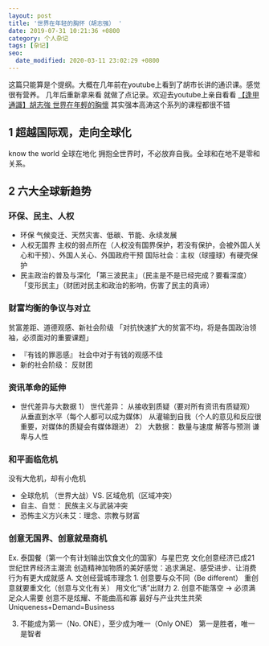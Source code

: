 ```yaml
---
layout: post
title: '世界在年轻的胸怀（胡志强） '
date: 2019-07-31 10:21:36 +0800
category: 个人杂记
tags: [杂记]
seo:
  date_modified: 2020-03-11 23:02:29 +0800
---
```


这篇只能算是个提纲。大概在几年前在youtube上看到了胡市长讲的通识课。感觉很有营养。
几年后重新拿来看 就做了点记录。欢迎去youtube上亲自看看
[【逢甲通識】胡志強 世界在年輕的胸懷](https://www.youtube.com/watch?v=MEoZUcHdox4)
其实强本高涛这个系列的课程都很不错
## 1 超越国际观，走向全球化
know the world
全球在地化
拥抱全世界时，不必放弃自我。全球和在地不是零和关系。

##  2 六大全球新趋势
### 环保、民主、人权
* 环保
   气候变迁、天然灾害、低碳、节能、永续发展
* 人权无国界
主权的弱点所在（人权没有国界保护，若没有保护，会被外国人关心和干预）、外国人关心、外国政府干预
国际社会：主权（球撞球）有硬壳保护
* 民主政治的普及与深化
「第三波民主」（民主是不是已经完成？要看深度）
「变形民主」（财团对民主和政治的影响，伤害了民主的真谛）
### 财富均衡的争议与对立
  贫富差距、道德观感、新社会阶级
「对抗快速扩大的贫富不均，将是各国政治领袖，必须面对的重要课题」
* 『有钱的罪恶感』
  社会中对于有钱的观感不佳
* 新的社会阶级： 反财团
### 资讯革命的延伸
* 世代差异与大数据
1） 世代差异： 
       从接收到质疑（要对所有资讯有质疑观）
       从垂直到水平（每个人都可以成为媒体）
       从灌输到自我（个人的意见和反应很重要，对媒体的质疑会有媒体跟进）
2） 大数据：
       数量与速度
       解答与预测
       谦卑与人性
### 和平面临危机
没有大危机，却有小危机
* 全球危机 （世界大战）VS. 区域危机（区域冲突）
* 自主、自觉： 民族主义与武装冲突
* 恐怖主义方兴未艾：理念、宗教与财富
### 创意无国界、创意就是商机
Ex. 泰国餐（第一个有计划输出饮食文化的国家）与星巴克
文化创意经济已成21世纪世界经济主潮流
创造精神加物质的美好感觉：追求满足、感受进步、让消费行为有更大成就感
A. 文创经营城市理念
	1. 创意要与众不同（Be different）
   重创意就要重文化（创意与文化有关）
   用文化“诱”出财力
	2. 创意不能落空  -> 必须满足众人需要
创意不是炫耀、不能曲高和寡
最好与产业共生共荣
Uniqueness+Demand=Business
  
3. 不能成为第一（No. ONE），至少成为唯一（Only ONE）
 第一是胜者，唯一是智者
